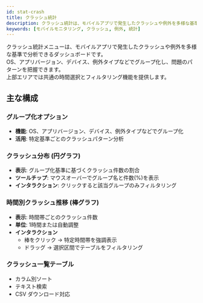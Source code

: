 ```yaml
---
id: stat-crash
title: クラッシュ統計
description: クラッシュ統計は、モバイルアプリで発生したクラッシュや例外を多様な基準で分析できるダッシュボードです。
keywords: [モバイルモニタリング, クラッシュ, 例外, 統計]
---
```


クラッシュ統計メニューは、モバイルアプリで発生したクラッシュや例外を多様な基準で分析できるダッシュボードです。  
OS、アプリバージョン、デバイス、例外タイプなどでグループ化し、問題のパターンを把握できます。  
上部エリアでは共通の時間選択とフィルタリング機能を提供します。  

## 主な構成

### グループ化オプション

- **機能**: OS、アプリバージョン、デバイス、例外タイプなどでグループ化  
- **活用**: 特定基準ごとのクラッシュパターン分析  

### クラッシュ分布 (円グラフ)

- **表示**: グループ化基準に基づくクラッシュ件数の割合  
- **ツールチップ**: マウスオーバーでグループ名と件数(%)を表示  
- **インタラクション**: クリックすると該当グループのみフィルタリング  

### 時間別クラッシュ推移 (棒グラフ)

- **表示**: 時間帯ごとのクラッシュ件数  
- **単位**: 1時間または自動調整  
- **インタラクション**  
  - 棒をクリック → 特定時間帯を強調表示  
  - ドラッグ → 選択区間でテーブルをフィルタリング  

### クラッシュ一覧テーブル

- カラム別ソート  
- テキスト検索  
- CSV ダウンロード対応  